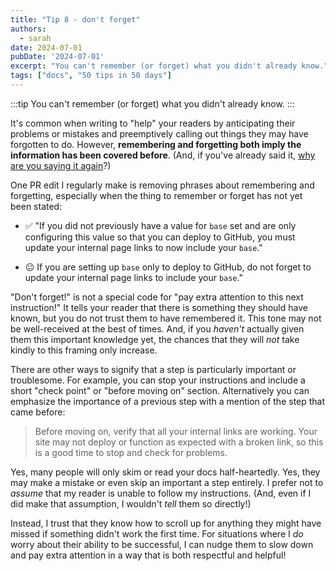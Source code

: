 ```yaml
---
title: "Tip 8 - don't forget"
authors:
  - sarah
date: 2024-07-01
pubDate: '2024-07-01'
excerpt: "You can't remember (or forget) what you didn't already know."
tags: ["docs", "50 tips in 50 days"]
---
```


:::tip
You can't remember (or forget) what you didn't already know.
:::

It's common when writing to "help" your readers by anticipating their problems or mistakes and preemptively calling out things they may have forgotten to do. However, **remembering and forgetting both imply the information has been covered before**. (And, if you've already said it, [why are you saying it again](/blog/50-3-repetition-pedagogical-tool)?)

One PR edit I regularly make is removing phrases about remembering and forgetting, especially when the thing to remember or forget has not yet been stated:

- ✅ "If you did not previously have a value for `base` set and are only configuring this value so that you can deploy to GitHub, you must update your internal page links to now include your `base`."

- 😐 If you are setting up `base` only to deploy to GitHub, do not forget to update your internal page links to include your `base`."

"Don't forget!" is not a special code for "pay extra attention to this next instruction!" It tells your reader that there is something they should have known, but you do not trust them to have remembered it. This tone may not be well-received at the best of times. And, if you *haven't* actually given them this important knowledge yet, the chances that they will *not* take kindly to this framing only increase.

There are other ways to signify that a step is particularly important or troublesome. For example, you can stop your instructions and include a short "check point" or "before moving on" section. Alternatively you can emphasize the importance of a previous step with a mention of the step that came before:

> Before moving on, verify that all your internal links are working. Your site may not deploy or function as expected with a broken link, so this is a good time to stop and check for problems.

Yes, many people will only skim or read your docs half-heartedly. Yes, they may make a mistake or even skip an important a step entirely. I prefer not to *assume* that my reader is unable to follow my instructions. (And, even if I did make that assumption, I wouldn't *tell* them so directly!)

Instead, I trust that they know how to scroll up for anything they might have missed if something didn't work the first time. For situations where I *do* worry about their ability to be successful, I can nudge them to slow down and pay extra attention in a way that is both respectful and helpful!


<LinkCard title="See the whole list of tips!" href="/blog/50-docs-tips-in-50-days" />
